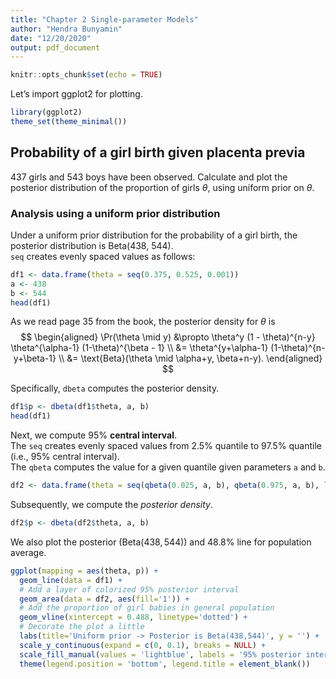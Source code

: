 ```yaml
---
title: "Chapter 2 Single-parameter Models"
author: "Hendra Bunyamin"
date: "12/20/2020"
output: pdf_document
---
```


```r
knitr::opts_chunk$set(echo = TRUE)
```

Let's import ggplot2 for plotting.
```r
library(ggplot2)
theme_set(theme_minimal())
```

## Probability of a girl birth given placenta previa 
437 girls and 543 boys have been observed. Calculate and plot the posterior distribution of the proportion of girls $\theta$, using uniform prior on $\theta$.

### Analysis using a uniform prior distribution
Under a uniform prior distribution for the probability of a girl birth, the posterior distribution is Beta(438, 544).    
`seq` creates evenly spaced values as follows:
```r
df1 <- data.frame(theta = seq(0.375, 0.525, 0.001))
a <- 438
b <- 544
head(df1)
```

As we read page $35$ from the book, the posterior density for $\theta$ is 
$$ \begin{aligned}
  \Pr(\theta \mid y) &\propto \theta^y (1 - \theta)^{n-y} \theta^{\alpha-1} (1-\theta)^{\beta - 1} \\
                     &= \theta^{y+\alpha-1} (1-\theta)^{n-y+\beta-1} \\
                     &= \text{Beta}(\theta \mid \alpha+y, \beta+n-y).
\end{aligned} $$

Specifically, `dbeta` computes the posterior density.   
```r
df1$p <- dbeta(df1$theta, a, b)
head(df1)
```

Next, we compute $95\%$ **central interval**.    
The `seq` creates evenly spaced values from $2.5\%$ quantile to $97.5\%$ quantile (i.e., $95\%$ central interval).     
The `qbeta` computes the value for a given quantile given parameters `a` and `b`.

```r
df2 <- data.frame(theta = seq(qbeta(0.025, a, b), qbeta(0.975, a, b), length.out = 100))
```

Subsequently, we compute the _posterior density_.     
```r
df2$p <- dbeta(df2$theta, a, b)
```

We also plot the posterior ($\text{Beta}(438, 544)$) and $48.8\%$  line for population average.
```r
ggplot(mapping = aes(theta, p)) +
  geom_line(data = df1) +
  # Add a layer of colorized 95% posterior interval
  geom_area(data = df2, aes(fill='1')) +
  # Add the proportion of girl babies in general population
  geom_vline(xintercept = 0.488, linetype='dotted') +
  # Decorate the plot a little
  labs(title='Uniform prior -> Posterior is Beta(438,544)', y = '') +
  scale_y_continuous(expand = c(0, 0.1), breaks = NULL) +
  scale_fill_manual(values = 'lightblue', labels = '95% posterior interval') +
  theme(legend.position = 'bottom', legend.title = element_blank())
```

